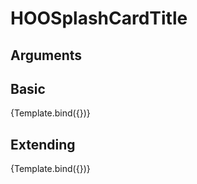 
<Meta title="Components/Cards/Splash Card/Elements/HOOSplashCardTitle" component={HOOSplashCardTitle}/>

# HOOSplashCardTitle


## Arguments

<ArgTypes of={HOOSplashCardTitle} />


## Basic
<Canvas>
  <Story 
    name="Basic"
    args = { 
      { title: "Splash Card Title" } 
    }>
    {Template.bind({})}
  </Story>
</Canvas>

## Extending
<Canvas>
  <Story 
    name="Extending"
    args = { 
     { title: "Splash Card Title", rootElementAttributes: { style: { backgroundColor: "pink" } }}
    }>
    {Template.bind({})}
  </Story>
</Canvas>